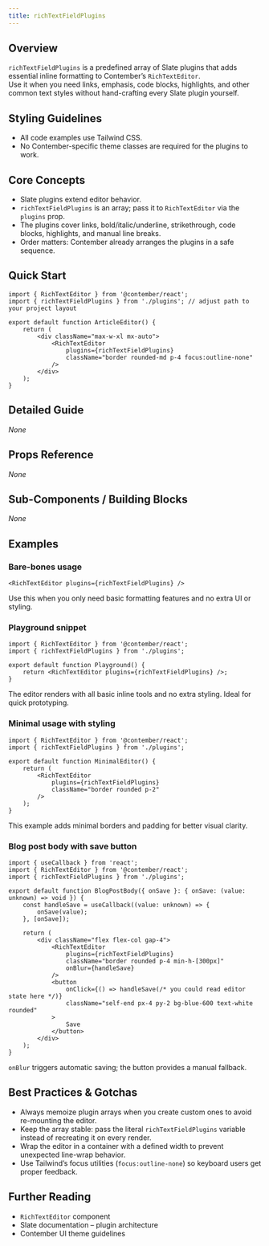 ```yaml
---
title: richTextFieldPlugins
---
```


<!-- Edited by human: false -->
<!-- Examples count: 1 -->
<!-- Source examples: 1 -->
<!-- Playground examples: 0 -->
<!-- External examples: 0 -->
<!-- Import examples: 4 -->

## Overview
`richTextFieldPlugins` is a predefined array of Slate plugins that adds essential inline formatting to Contember’s `RichTextEditor`.  
Use it when you need links, emphasis, code blocks, highlights, and other common text styles without hand-crafting every Slate plugin yourself.

## Styling Guidelines
* All code examples use Tailwind CSS.
* No Contember-specific theme classes are required for the plugins to work.

## Core Concepts
* Slate plugins extend editor behavior.
* `richTextFieldPlugins` is an array; pass it to `RichTextEditor` via the `plugins` prop.
* The plugins cover links, bold/italic/underline, strikethrough, code blocks, highlights, and manual line breaks.
* Order matters: Contember already arranges the plugins in a safe sequence.

## Quick Start
```tsx
import { RichTextEditor } from '@contember/react';
import { richTextFieldPlugins } from './plugins'; // adjust path to your project layout

export default function ArticleEditor() {
	return (
		<div className="max-w-xl mx-auto">
			<RichTextEditor
				plugins={richTextFieldPlugins}
				className="border rounded-md p-4 focus:outline-none"
			/>
		</div>
	);
}
```

## Detailed Guide
_None_

## Props Reference
_None_

## Sub-Components / Building Blocks
_None_

## Examples

### Bare-bones usage
```tsx
<RichTextEditor plugins={richTextFieldPlugins} />
```
Use this when you only need basic formatting features and no extra UI or styling.

### Playground snippet
```tsx
import { RichTextEditor } from '@contember/react';
import { richTextFieldPlugins } from './plugins';

export default function Playground() {
	return <RichTextEditor plugins={richTextFieldPlugins} />;
}
```
The editor renders with all basic inline tools and no extra styling. Ideal for quick prototyping.

### Minimal usage with styling
```tsx
import { RichTextEditor } from '@contember/react';
import { richTextFieldPlugins } from './plugins';

export default function MinimalEditor() {
	return (
		<RichTextEditor
			plugins={richTextFieldPlugins}
			className="border rounded p-2"
		/>
	);
}
```
This example adds minimal borders and padding for better visual clarity.

### Blog post body with save button
```tsx
import { useCallback } from 'react';
import { RichTextEditor } from '@contember/react';
import { richTextFieldPlugins } from './plugins';

export default function BlogPostBody({ onSave }: { onSave: (value: unknown) => void }) {
	const handleSave = useCallback((value: unknown) => {
		onSave(value);
	}, [onSave]);

	return (
		<div className="flex flex-col gap-4">
			<RichTextEditor
				plugins={richTextFieldPlugins}
				className="border rounded p-4 min-h-[300px]"
				onBlur={handleSave}
			/>
			<button
				onClick={() => handleSave(/* you could read editor state here */)}
				className="self-end px-4 py-2 bg-blue-600 text-white rounded"
			>
				Save
			</button>
		</div>
	);
}
```
`onBlur` triggers automatic saving; the button provides a manual fallback.

## Best Practices & Gotchas
* Always memoize plugin arrays when you create custom ones to avoid re-mounting the editor.
* Keep the array stable: pass the literal `richTextFieldPlugins` variable instead of recreating it on every render.
* Wrap the editor in a container with a defined width to prevent unexpected line-wrap behavior.
* Use Tailwind’s focus utilities (`focus:outline-none`) so keyboard users get proper feedback.

## Further Reading
* `RichTextEditor` component
* Slate documentation – plugin architecture
* Contember UI theme guidelines

<!-- End of Generated Documentation -->
